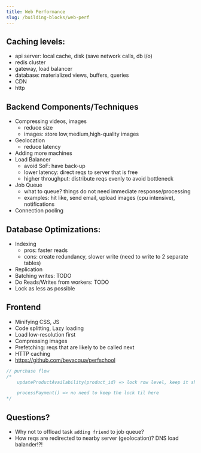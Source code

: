 ```yaml
---
title: Web Performance
slug: /building-blocks/web-perf
---
```


## Caching levels:

- api server: local cache, disk (save network calls, db i/o)
- redis cluster
- gateway, load balancer
- database: materialized views, buffers, queries
- CDN
- http

## Backend Components/Techniques

- Compressing videos, images
  - reduce size
  - images: store low,medium,high-quality images
- Geolocation
  - reduce latency
- Adding more machines
- Load Balancer
  - avoid SoF: have back-up
  - lower latency: direct reqs to server that is free
  - higher throughput: distribute reqs evenly to avoid bottleneck
- Job Queue
  - what to queue? things do not need immediate response/processing
  - examples: hit like, send email, upload images (cpu intensive), notifications
- Connection pooling

## Database Optimizations:

- Indexing
  - pros: faster reads
  - cons: create redundancy, slower write (need to write to 2 separate tables)
- Replication
- Batching writes: TODO
- Do Reads/Writes from workers: TODO
- Lock as less as possible

## Frontend

- Minifying CSS, JS
- Code splitting, Lazy loading
- Load low-resolution first
- Compressing images
- Prefetching: reqs that are likely to be called next
- HTTP caching
- https://github.com/bevacqua/perfschool

```js
// purchase flow
/*
    updateProductAvailability(product_id) => lock row level, keep it short

    processPayment() => no need to keep the lock til here
*/
```

## Questions?

- Why not to offload task `adding friend` to job queue?
- How reqs are redirected to nearby server (geolocation)? DNS load balander!?!
